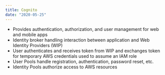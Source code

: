 ```yaml
---
title: Cognito
date: "2020-05-25"
---
```


- Provides authentication, authorization, and user management for web and mobile apps
- Identity broker handling interaction between application and Web Identity Providers (WIP)
- User authenticates and receives token from WIP and exchanges token for temporary AWS credentials used to assume an IAM role
- User Pools handle registration, authentication, password reset, etc.
- Identity Pools authorize access to AWS resources
